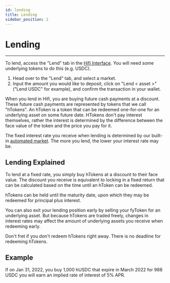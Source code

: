 ```yaml
---
id: lending
title: Lending
sidebar_position: 2
---
```



# Lending

<YouTubeEmbed embedId="ST9vUAAKWMs" />

---

To lend, access the "Lend" tab in the [Hifi Interface](https://app.hifi.finance/lend). You will need some underlying
tokens to do this (e.g. USDC).

1. Head over to the "Lend" tab, and select a market.
2. Input the amount you would like to deposit, click on "Lend < asset >" ("Lend USDC" for example), and confirm the transaction in your wallet.

When you lend in Hifi, you are buying future cash payments at a discount. These future cash payments are represented by
tokens that we call "hTokens". An hToken is a token that can be redeemed one-for-one for an underlying asset on some future date.
HTokens don't pay interest themselves, rather the interest is determined by the difference between the face value of
the token and the price you pay for it.

The fixed interest rate you receive when lending is determined by our built-in [automated
market](../technical-reference/market-making/hifi-pool.md). The more you lend, the lower your interest rate may be.

## Lending Explained

To lend at a fixed rate, you simply buy hTokens at a discount to their face value. The discount you receive is
equivalent to locking in a fixed return that can be calculated based on the time until an hToken can be redeemed.

hTokens can be held until the maturity date, upon which they may be redeemed for principal plus interest.

You can also exit your lending position early by selling your fyToken for an underlying asset. But because hTokens are traded freely, changes in interest rates may affect the amount of underlying assets you receive when redeeming early.

Don't fret if you don't redeem hTokens right away. There is no deadline for redeeming hTokens.

## Example

If on Jan 31, 2022, you buy 1,000 hUSDC that expire in March 2022 for 988 USDC you will earn an implied rate of interest of 5% APR.

